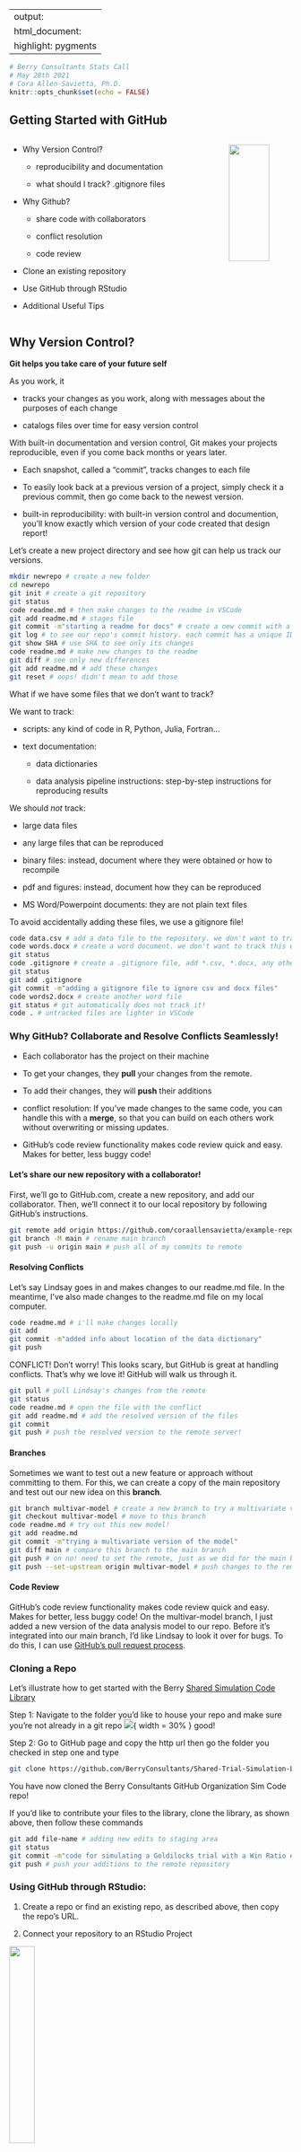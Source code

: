 
---
output:
  html_document:
    highlight: pygments
---

```r
# Berry Consultants Stats Call   
# May 28th 2021   
# Cora Allen-Savietta, Ph.D.  
knitr::opts_chunk$set(echo = FALSE)
```


\bigskip

## Getting Started with GitHub
::: columns

:::: column
- Why Version Control?  

  - reproducibility and documentation
  
  - what should I track? .gitignore files

- Why Github?

  - share code with collaborators
  
  - conflict resolution
  
  - code review

- Clone an existing repository
  
- Use GitHub through RStudio

- Additional Useful Tips

::::

:::: column
![](/Users/cora/git_repos/GitHubPrez/octocora.png){ width=80% }
::::
:::

## Why Version Control?

**Git helps you take care of your future self**

As you work, it

- tracks your changes as you work, along with messages about the purposes of each change

- catalogs files over time for easy version control

With built-in documentation and version control, Git makes your projects reproducible, even if you come back months or years later.

- Each snapshot, called a "commit", tracks changes to each file

- To easily look back at a previous version of a project, simply check it a previous commit, then go come back to the newest version.

- built-in reproducibility: with built-in version control and documention, you'll know exactly which version of your code created that design report!

Let's create a new project directory and see how git can help us track our versions.
```bash
mkdir newrepo # create a new folder
cd newrepo
git init # create a git repository
git status
code readme.md # then make changes to the readme in VSCode
git add readme.md # stages file
git commit -m"starting a readme for docs" # create a new commit with a log message
git log # to see our repo's commit history. each commit has a unique ID, called a SHA
git show SHA # use SHA to see only its changes
code readme.md # make new changes to the readme
git diff # see only new differences
git add readme.md # add these changes
git reset # oops! didn't mean to add those
```

What if we have some files that we don't want to track? 

We want to track:

- scripts: any kind of code in R, Python, Julia, Fortran...

- text documentation: 

  - data dictionaries
  
  - data analysis pipeline instructions: step-by-step instructions for reproducing results
  
We should *not* track:

- large data files

- any large files that can be reproduced

- binary files: instead, document where they were obtained or how to recompile

- pdf and figures: instead, document how they can be reproduced

- MS Word/Powerpoint documents: they are not plain text files

To avoid accidentally adding these files, we use a gitignore file!

```bash
code data.csv # add a data file to the repository. we don't want to track this!
code words.docx # create a word document. we don't want to track this either
git status
code .gitignore # create a .gitignore file, add *.csv, *.docx, any other file types you dont want to track
git status
git add .gitignore
git commit -m"adding a gitignore file to ignore csv and docx files"
code words2.docx # create another word file
git status # git automatically does not track it!
code . # untracked files are lighter in VSCode
```

### Why GitHub? Collaborate and Resolve Conflicts Seamlessly!

- Each collaborator has the project on their machine

- To get your changes, they **pull** your changes from the remote.

- To add their changes, they will **push** their additions

- conflict resolution: If you've made changes to the same code, you can handle this with a **merge**, so that you can build on each others work without overwriting or missing updates.

- GitHub's code review functionality makes code review quick and easy. Makes for better, less buggy code!

#### Let's share our new repository with a collaborator!
First, we'll go to GitHub.com, create a new repository, and add our collaborator. Then, we'll connect it to our local repository by following GitHub's instructions.
```bash
git remote add origin https://github.com/coraallensavietta/example-repo.git
git branch -M main # rename main branch
git push -u origin main # push all of my commits to remote
```

#### Resolving Conflicts
Let's say Lindsay goes in and makes changes to our readme.md file. 
In the meantime, I've also made changes to the readme.md file on my local computer. 
```bash
code readme.md # i'll make changes locally
git add
git commit -m"added info about location of the data dictionary"
git push
```
CONFLICT!
Don't worry! This looks scary, but GitHub is great at handling conflicts. That's why we love it!
GitHub will walk us through it.
```bash
git pull # pull Lindsay's changes from the remote
git status 
code readme.md # open the file with the conflict
git add readme.md # add the resolved version of the files
git commit
git push # push the resolved version to the remote server!
```

#### Branches
Sometimes we want to test out a new feature or approach without committing to them. For this, we can create a copy of the main repository and test out our new idea on this **branch**.
```bash
git branch multivar-model # create a new branch to try a multivariate version of the model
git checkout multivar-model # move to this branch
code readme.md # try out this new model!
git add readme.md
git commit -m"trying a multivariate version of the model"
git diff main # compare this branch to the main branch
git push # on no! need to set the remote, just as we did for the main branch
git push --set-upstream origin multivar-model # push changes to the remote repository
```

#### Code Review
GitHub's code review functionality makes code review quick and easy. Makes for better, less buggy code!
On the multivar-model branch, I just added a new version of the data analysis model to our repo. Before it's integrated into our main branch, I'd like Lindsay to look it over for bugs. To do this, I can use [GitHub's pull request process](https://github.com/coraallensavietta/example-repo/pulls).

### Cloning a Repo

Let's illustrate how to get started with the Berry [Shared Simulation Code Library](https://github.com/BerryConsultants/Shared-Trial-Simulation-Library)

Step 1: Navigate to the folder you'd like to house your repo and make sure you're not already in a git repo 
![](/Users/cora/git_repos/GitHubPrez/isgitrepo.png){ width = 30% }
good!

Step 2: Go to GitHub page and copy the http url then go the folder you checked in step one and type
```bash
git clone https://github.com/BerryConsultants/Shared-Trial-Simulation-Library.git
```

You have now cloned the Berry Consultants GitHub Organization Sim Code repo!

If you'd like to contribute your files to the library, clone the library, as shown above, then follow these commands
```bash
git add file-name # adding new edits to staging area
git status
git commit -m"code for simulating a Goldilocks trial with a Win Ratio endpoint" # commit with message
git push # push your additions to the remote repository
```

### Using GitHub through RStudio: 

1. Create a repo or find an existing repo, as described above, then copy the repo's URL.

2. Connect your repository to an RStudio Project

![](/Users/cora/git_repos/GitHubPrez/RS/clone_repo_in_RS.png){ width=30% }


Check your status on the Git Tab within RStudio

![](/Users/cora/git_repos/GitHubPrez/RS/unstaged_changes.png){ width=30% }

Look at the changes you've made with git diff or git history

![](/Users/cora/git_repos/GitHubPrez/RS/gitdiff.png){ width=30% }

![](/Users/cora/git_repos/GitHubPrez/RS/git_history.png){ width=30% }

**Keeping your Repo Up to Date on RStudio: Stage, Commit, Push!**    

Similarly to using GitHub through the terimnal, we'll stage our changes, commit (with a message), and push our changes to the remote.
Step 1: Stage Changes  

![](/Users/cora/git_repos/GitHubPrez/RS/stage_changes.png){ width=30% }

Step 2: Commit Changes

![](/Users/cora/git_repos/GitHubPrez/RS/create_commit.png){ width=30% }

Step 3: Push Changes

![](/Users/cora/git_repos/GitHubPrez/RS/push_changes.png){ width=30% }


### Additional Useful Links
  
  - set up VSCode as your default editor for Git [here](https://stackoverflow.com/questions/30024353/how-to-use-visual-studio-code-as-default-editor-for-git)

- [great documentation for Git](https://git-scm.com/doc)

- Today I've shown you how to use GitHub in the terminal and RStudio, but you can instead use GitHub's desktop app, available [here](https://desktop.github.com/).

- And now that you've caught the GitHub bug, make your own octocat! [MyOctocat.com](https://myoctocat.com/)

![](/Users/cora/git_repos/GitHubPrez/octocora.png){ width=30% }
